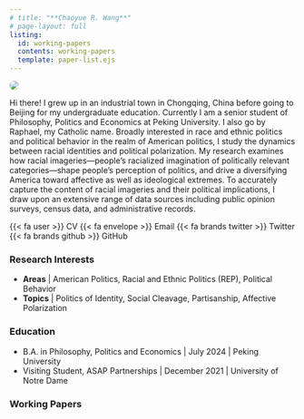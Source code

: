 ```yaml
---
# title: "**Chaoyue R. Wang**"
# page-layout: full
listing: 
  id: working-papers
  contents: working-papers
  template: paper-list.ejs
---
```


::: {.grid style="row-gap: 0;"}
::: {.g-col-5 .g-col-md-2 .text-center}
![](assets/images/profile.jpg){style="border-radius: 50%;"}
:::

::: {.g-col-12 .g-col-md-10}
Hi there! I grew up in an industrial town in Chongqing, China before going to Beijing for my undergraduate education. Currently I am a senior student of Philosophy, Politics and Economics at Peking University. I also go by Raphael, my Catholic name. Broadly interested in race and ethnic politics and political behavior in the realm of American politics, I study the dynamics between racial identities and political polarization. My research examines how racial imageries---people's racialized imagination of politically relevant categories---shape people's perception of politics, and drive a diversifying America toward affective as well as ideological extremes. To accurately capture the content of racial imageries and their political implications, I draw upon an extensive range of data sources including public opinion surveys, census data, and administrative records.

[{{< fa user >}} CV](assets/cv/Wang-CV.pdf){.badge .bg-dark style="text-decoration: none;"} [{{< fa envelope >}} Email](mailto:chyrwang@gmail.com){.badge .bg-dark style="text-decoration: none;"} [{{< fa brands twitter >}} Twitter](https://twitter.com/raphael_cwang){.badge .bg-dark style="text-decoration: none;"} [{{< fa brands github >}} GitHub](https://github.com/Raphaellie){.badge .bg-dark style="text-decoration: none;"}

### Research Interests

-   **Areas** \| American Politics, Racial and Ethnic Politics (REP), Political Behavior
-   **Topics** \| Politics of Identity, Social Cleavage, Partisanship, Affective Polarization

### Education

-   B.A. in Philosophy, Politics and Economics \| July 2024 \| Peking University
-   Visiting Student, ASAP Partnerships \| December 2021 \| University of Notre Dame

### Working Papers

::: {#working-papers style="margin-bottom: 0"}
:::
:::
:::
